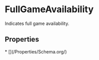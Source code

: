 
# FullGameAvailability

Indicates full game availability.

## Properties

<Grid>
* [](/Properties/Schema.org/)

</Grid>

